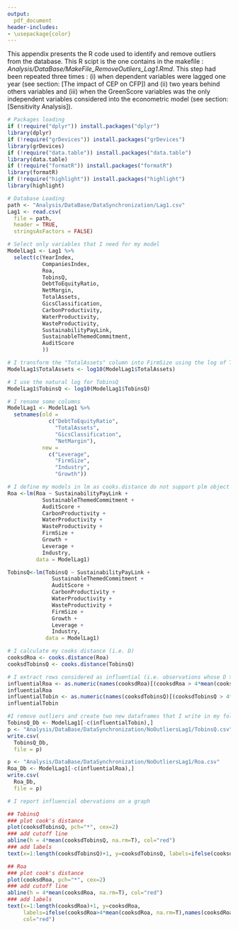 ```yaml
---
output:
  pdf_document
header-includes:
- \usepackage{color}
---
```

\pagecolor{apricot}
This appendix presents the R code used to identify and remove outliers from the database. This R scipt is the one contains in the makefile : *Analysis/DataBase/MakeFile_RemoveOutliers_Lag1.Rmd*. This step had been repeated three times : (i) when dependent variables were lagged one year (see section: [The impact of CEP on CFP]) and (ii) two years behind others variables and (iii) when the GreenScore variables was the only independent variables considered into the econometric model (see section: [Sensitivity Analysis]).  


```r
# Packages loading 
if (!require("dplyr")) install.packages("dplyr")
library(dplyr)
if (!require("grDevices")) install.packages("grDevices")
library(grDevices)
if (!require("data.table")) install.packages("data.table")
library(data.table)
if (!require("formatR")) install.packages("formatR")
library(formatR)
if (!require("highlight")) install.packages("highlight")
library(highlight)

```

```r
# Database Loading 
path <- "Analysis/DataBase/DataSynchronization/Lag1.csv"
Lag1 <- read.csv(
  file = path, 
  header = TRUE, 
  stringsAsFactors = FALSE)

```


```r
# Select only variables that I need for my model
ModelLag1 <- Lag1 %>% 
  select(c(YearIndex,
           CompaniesIndex,
           Roa,
           TobinsQ,
           DebtToEquityRatio,
           NetMargin,
           TotalAssets,
           GicsClassification,
           CarbonProductivity,
           WaterProductivity,
           WasteProductivity,
           SustainabilityPayLink,
           SustainableThemedCommitment,
           AuditScore
           ))

# I transform the "TotalAssets" column into FirmSize using the log of TotalAssets 
ModelLag1$TotalAssets <- log10(ModelLag1$TotalAssets)

# I use the natural log for TobinsQ
ModelLag1$TobinsQ <- log10(ModelLag1$TobinsQ)

# I rename some columns
ModelLag1 <- ModelLag1 %>% 
  setnames(old = 
             c("DebtToEquityRatio", 
               "TotalAssets", 
               "GicsClassification", 
               "NetMargin"), 
           new = 
             c("Leverage", 
               "FirmSize", 
               "Industry", 
               "Growth"))

# I define my models in lm as cooks.distance do not support plm object
Roa <-lm(Roa ~ SustainabilityPayLink +
           SustainableThemedCommitment + 
           AuditScore + 
           CarbonProductivity + 
           WaterProductivity + 
           WasteProductivity + 
           FirmSize + 
           Growth + 
           Leverage + 
           Industry, 
         data = ModelLag1)

TobinsQ<-lm(TobinsQ ~ SustainabilityPayLink + 
              SustainableThemedCommitment + 
              AuditScore + 
              CarbonProductivity + 
              WaterProductivity + 
              WasteProductivity + 
              FirmSize + 
              Growth + 
              Leverage + 
              Industry, 
            data = ModelLag1)

# I calculate my cooks distance (i.e. D)
cooksdRoa <- cooks.distance(Roa)
cooksdTobinsQ <- cooks.distance(TobinsQ)

# I extract rows considered as influential (i.e. observations whose D > 4 * means) and I print them for the reader.
influentialRoa <- as.numeric(names(cooksdRoa)[(cooksdRoa > 4*mean(cooksdRoa, na.rm=T))]) 
influentialRoa
influentialTobin <- as.numeric(names(cooksdTobinsQ)[(cooksdTobinsQ > 4*mean(cooksdTobinsQ, na.rm=T))])
influentialTobin
```

```r

#I remove outliers and create two new dataframes that I write in my folders
TobinsQ_Db <- ModelLag1[-c(influentialTobin),]
p <- "Analysis/DataBase/DataSynchronization/NoOutliersLag1/TobinsQ.csv"
write.csv(
  TobinsQ_Db,
  file = p)

p <- "Analysis/DataBase/DataSynchronization/NoOutliersLag1/Roa.csv"
Roa_Db <- ModelLag1[-c(influentialRoa),]
write.csv(
  Roa_Db, 
  file = p)

```

```r
# I report influencial obervations on a graph

## TobinsQ
### plot cook's distance
plot(cooksdTobinsQ, pch="*", cex=2)  
### add cutoff line
abline(h = 4*mean(cooksdTobinsQ, na.rm=T), col="red")
### add labels
text(x=1:length(cooksdTobinsQ)+1, y=cooksdTobinsQ, labels=ifelse(cooksdTobinsQ>4*mean(cooksdTobinsQ, na.rm=T),names(cooksdTobinsQ),""), col="red")  
```

\newpage
```r
## Roa
### plot cook's distance
plot(cooksdRoa, pch="*", cex=2)  
### add cutoff line
abline(h = 4*mean(cooksdRoa, na.rm=T), col="red")  
### add labels
text(x=1:length(cooksdRoa)+1, y=cooksdRoa, 
     labels=ifelse(cooksdRoa>4*mean(cooksdRoa, na.rm=T),names(cooksdRoa),""), 
     col="red") 
```
